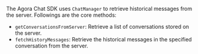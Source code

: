 <PlatformWrapper platform="flutter">

The Agora Chat SDK uses `ChatManager` to retrieve historical messages from the server. Followings are the core methods:

- `getConversationsFromServer`: Retrieve a list of conversations stored on the server.
- `fetchHistoryMessages`: Retrieve the historical messages in the specified conversation from the server.

</PlatformWrapper>